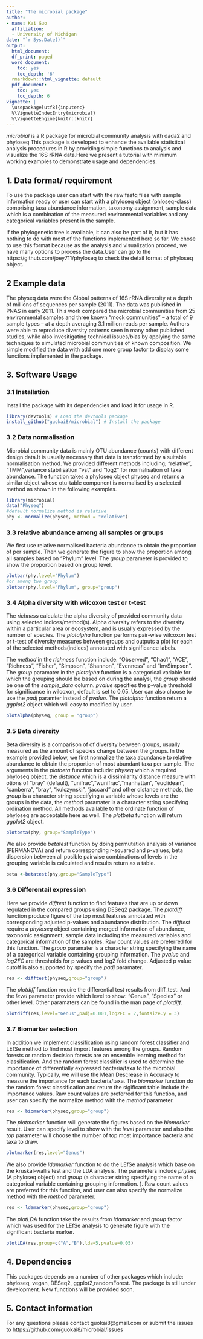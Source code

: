 ```yaml
---
title: "The microbial package"
author:
- name: Kai Guo
  affiliation:
  - University of Michigan
date: "`r Sys.Date()`"
output:
  html_document:
  df_print: paged
  word_document:
    toc: yes
    toc_depth: '6'
  rmarkdown::html_vignette: default
  pdf_document:
    toc: yes
    toc_depth: 6
vignette: |
  \usepackage[utf8]{inputenc}
  %\VignetteIndexEntry{microbial}
  %\VignetteEngine{knitr::knitr}
---
```

_microbial_ is a R package for microbial community analysis with dada2 and phyloseq
This package is developed to enhance the available statistical analysis procedures in R by providing simple functions to analysis and visualize the 16S rRNA data.Here we present a tutorial with minimum working examples to demonstrate usage and dependencies.   

## 1. Data format/ requirement
To use the package user can start with the raw fastq files with sample information ready or user can start with a phyloseq object (phloseq-class) comprising taxa abundance information, taxonomy assignment, sample data which is a combination of the measured environmental variables and any categorical variables present in the sample.      

If the phylogenetic tree is available, it can also be part of it, but it has nothing to do with most of the functions implemented here so far. We chose to use this format because as the analysis and visualization proceed, we have many options to process the data.User can go to the https://github.com/joey711/phyloseq to check the detail format of phyloseq object.

## 2 Example data
The physeq data were the Global patterns of 16S rRNA diversity at a depth of millions of sequences per sample (2011). The data was published in PNAS in early 2011. This work compared the microbial communities from 25 environmental samples and three known “mock communities” – a total of 9 sample types – at a depth averaging 3.1 million reads per sample. Authors were able to reproduce diversity patterns seen in many other published studies, while also invesitigating technical issues/bias by applying the same techniques to simulated microbial communities of known composition. We simple modified the data with add one more group factor to display some functions implemented in the package.

## 3. Software Usage
### 3.1 Installation
Install the package with its dependencies and load it for usage in R.
``` r
library(devtools) # Load the devtools package
install_github("guokai8/microbial") # Install the package
```
### 3.2 Data normalisation
Microbial community data is mainly OTU abundance (counts) with different design data.It is usually necessary that data is transformed by a suitable normalisation method.
We provided different methods including; “relative”, “TMM”,variance stabilisation "vst" and "log2" for normalisation of taxa abundance. The function takes a phyloseq object physeq and returns a similar object whose otu-table component is normalised by a selected method as shown in the following examples.
``` r
library(microbial)
data("Physeq")
#default normalize method is relative
phy <- normalize(physeq, method = "relative")
```
### 3.3 relative abundance among all samples or groups
We first use relative normalised bacteria abundance to obtain the proportion of per sample. Then we generate the figure to show the proportion among all samples based on "Phylum" level. The _group_ parameter is provided to show the proportion based on group level. 
```r
plotbar(phy,level="Phylum")
#or among two group
plotbar(phy,level="Phylum", group="group")

```

### 3.4 Alpha diversity with wilcoxon test or t-test
The _richness_ calculate the alpha diversity of provided community data using selected indices/method(s). Alpha diversity refers to the diversity within a particular area or ecosystem, and is usually expressed by the number of species. The _plotalpha_ function performs pair-wise wilcoxon test or t-test of diversity measures between groups and outputs a plot for each of the selected methods(indices) annotated with significance labels.

The _method_ in the _richness_ function include: "Observed", "Chao1", "ACE", "Richness", "Fisher", "Simpson", "Shannon", "Evenness" and "InvSimpson". The _group_ paramater in the _plotalpha_ function is a categorical variable for which the grouping should be based on during the analysi, the _group_ should be one of the _sample_data_ column. _pvalue_ specifies the p-value threshold for significance in wilcoxon, default is set to 0.05. User can also choose to use the _padj_ paramter instead of _pvalue_. The _plotalpha_ function return a _ggplot2_ object which will easy to modified by user.
```r
plotalpha(physeq, group = "group")
```

### 3.5 Beta diversity
Beta diversity is a comparison of of diversity between groups, usually measured as the amount of species change between the groups. In the example provided below, we first normalize the taxa abundance to relative abundance to obtain the proportion of most abundant taxa per sample. 
The arguments in the _plotbeta_ function include: _physeq_ which a required phyloseq object, the _distance_ which is a dissimilarity distance measure with otions of “bray” (default), "unifrac","wunifrac","manhattan", "euclidean", "canberra", "bray", "kulczynski", "jaccard" and other distance methods, the _group_ is a character string specifying a variable whose levels are the groups in the data, the _method_ paramater is a character string specifying ordination method. All methods available to the ordinate function of phyloseq are acceptable here as well. The _plotbeta_ function will return _ggplot2_ object.
```r
plotbeta(phy, group="SampleType")
```

We also provide _betatest_ function by doing permutation analysis of variance (PERMANOVA) and return  corresponding r-squared and p-values, beta dispersion between all posible pairwise combinations of levels in the grouping variable is calculated and results return as a table.
```r
beta <-betatest(phy,group="SampleType")
```

### 3.6 Differentail expression
Here we provide _difftest_ function to find features that are up or down regulated in the compared groups using DESeq2 package. The _plotdiff_ function produce figure of the top most features annotated with corresponding adjusted p-values and abundance distribution. The _difftest_ require a _phyloseq_ object containing merged information of abundance, taxonomic assignment, sample data including the measured variables and categorical information of the samples. Raw count values are preferred for this function. The _group_ paramater is a character string specifying the name of a categorical variable containing grouping information. The _pvalue_ and _log2FC_ are thresholds for p values and log2 fold change. Adjusted p value cutoff is also supported by specify the _padj_ paramater. 
```r
res <- difftest(physeq,group="group")
```

The _plotdiff_ function require the differential test results from diff_test. And the _level_ parameter provide which level to show: "Genus", "Species" or other level. Other paramaters can be found in the man page of _plotdiff_.


```r
plotdiff(res,level="Genus",padj=0.001,log2FC = 7,fontsize.y = 3)

```

### 3.7 Biomarker selection
In addition we implement classification using random forest classifier and LEfSe method to find most import features among the groups.
Random forests or random decision forests are an ensemble learning method for classification.
And the random forest classifier is used to determine the importance of differentially expressed bacteria/taxa to the microbial community. Typically,  we will use the Mean Descrease in Accuracy to measure the importance for each bacteria/taxa. The _biomarker_ function do the random forest classification and return the sigificant table include the importance values. Raw count values are preferred for this function, and user can specify the normalize method with the _method_ parameter.
```r
res <- biomarker(physeq,group="group")
```

The _plotmarker_ function will generate the figures based on the _biomarker_ result. User can specify level to show with the _level_ parameter and also the _top_ parameter will choose the number of top most importance bacteria and taxa to draw.
```r
plotmarker(res,level="Genus")
```
We also provide _ldamarker_ function to do the LEfSe analysis which base on the kruskal-wallis test and the LDA analysis. The parameters include _physeq_ (A phyloseq object) and _group_ (a character string specifying the name of a categorical variable containing grouping information. ).  Raw count values are preferred for this function, and user can also specify the normalize method with the _method_ parameter.
```r
res <- ldamarker(physeq,group="group")
```
The _plotLDA_ function take the results from _ldamarker_ and _group_ factor which was used for the LEfSe analysis to generate figure with the significant bacteria marker. 

```r
plotLDA(res,group=c("A","B"),lda=5,pvalue=0.05)
```

## 4. Dependencies
This packages depends on a number of other packages which include: phyloseq, vegan, DESeq2, ggplot2,randomForest. The package is still under development. New functions will be provided soon.

## 5. Contact information
For any questions please contact guokai8@gmail.com or submit the issues to https://github.com/guokai8/microbial/issues

